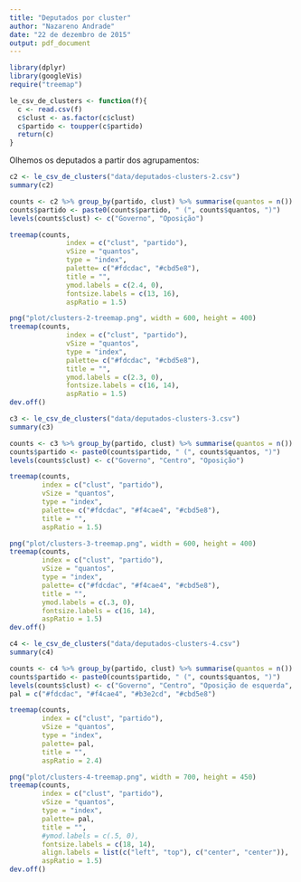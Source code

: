 ```yaml
---
title: "Deputados por cluster"
author: "Nazareno Andrade"
date: "22 de dezembro de 2015"
output: pdf_document
---
```


```r
library(dplyr)
library(googleVis)
require("treemap")

le_csv_de_clusters <- function(f){
  c <- read.csv(f)
  c$clust <- as.factor(c$clust)
  c$partido <- toupper(c$partido)
  return(c)
}
```


Olhemos os deputados a partir dos agrupamentos: 


```r
c2 <- le_csv_de_clusters("data/deputados-clusters-2.csv")
summary(c2)

counts <- c2 %>% group_by(partido, clust) %>% summarise(quantos = n())
counts$partido <- paste0(counts$partido, " (", counts$quantos, ")")
levels(counts$clust) <- c("Governo", "Oposição")

treemap(counts, 
              index = c("clust", "partido"), 
              vSize = "quantos", 
              type = "index", 
              palette= c("#fdcdac", "#cbd5e8"),               
              title = "",
              ymod.labels = c(2.4, 0),
              fontsize.labels = c(13, 16),
              aspRatio = 1.5)

png("plot/clusters-2-treemap.png", width = 600, height = 400)
treemap(counts, 
              index = c("clust", "partido"), 
              vSize = "quantos", 
              type = "index", 
              palette= c("#fdcdac", "#cbd5e8"), 
              title = "",
              ymod.labels = c(2.3, 0),
              fontsize.labels = c(16, 14),
              aspRatio = 1.5)
dev.off()
```

```r
c3 <- le_csv_de_clusters("data/deputados-clusters-3.csv")
summary(c3)

counts <- c3 %>% group_by(partido, clust) %>% summarise(quantos = n())
counts$partido <- paste0(counts$partido, " (", counts$quantos, ")")
levels(counts$clust) <- c("Governo", "Centro", "Oposição")

treemap(counts, 
        index = c("clust", "partido"), 
        vSize = "quantos", 
        type = "index", 
        palette= c("#fdcdac", "#f4cae4", "#cbd5e8"),               
        title = "",
        aspRatio = 1.5)

png("plot/clusters-3-treemap.png", width = 600, height = 400)
treemap(counts, 
        index = c("clust", "partido"), 
        vSize = "quantos", 
        type = "index", 
        palette= c("#fdcdac", "#f4cae4", "#cbd5e8"),
        title = "",
        ymod.labels = c(.3, 0),
        fontsize.labels = c(16, 14),
        aspRatio = 1.5)
dev.off()
```

```r
c4 <- le_csv_de_clusters("data/deputados-clusters-4.csv")
summary(c4)

counts <- c4 %>% group_by(partido, clust) %>% summarise(quantos = n())
counts$partido <- paste0(counts$partido, " (", counts$quantos, ")")
levels(counts$clust) <- c("Governo", "Centro", "Oposição de esquerda", "Oposição")
pal = c("#fdcdac", "#f4cae4", "#b3e2cd", "#cbd5e8") 

treemap(counts, 
        index = c("clust", "partido"), 
        vSize = "quantos", 
        type = "index", 
        palette= pal,               
        title = "",
        aspRatio = 2.4)

png("plot/clusters-4-treemap.png", width = 700, height = 450)
treemap(counts, 
        index = c("clust", "partido"), 
        vSize = "quantos", 
        type = "index", 
        palette= pal,
        title = "",
        #ymod.labels = c(.5, 0),
        fontsize.labels = c(18, 14),
        align.labels = list(c("left", "top"), c("center", "center")),
        aspRatio = 1.5)
dev.off()
```